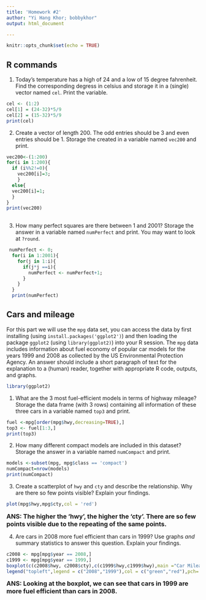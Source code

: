 ```yaml
---
title: 'Homework #2'
author: "Yi Hang Khor; bobbykhor"
output: html_document

---
```

```r
knitr::opts_chunk$set(echo = TRUE)
```

## R commands
1. Today's temperature has a high of 24 and a low of 15 degree fahrenheit.  Find the corresponding degress in celsius and storage it in a (single) vector named `cel`. Print the variable.
```r
cel <- (1:2)
cel[1] = (24-32)*5/9
cel[2] = (15-32)*5/9
print(cel)
```

2. Create a vector of length 200. The odd entries should be 3 and even entries should be 1. Storage the created in a variable named `vec200` and print.
```r
vec200<-(1:200)
for(i in 1:200){
  if (i%%2!=0){
    vec200[i]=3;
    }
  else{
  vec200[i]=1;
  }
}
print(vec200)
    
```
3. How many perfect squares are there between 1 and 2001? Storage the answer in a  variable named `numPerfect` and print. You may want to look at `?round`.
```r
 numPerfect <- 0;
  for(i in 1:2001){
    for(j in 1:i){
      if(j*j ==i){
        numPerfect <- numPerfect+1;
      }
    }
  }
  print(numPerfect)
```

## Cars and mileage
For this part we will use the `mpg` data set, you can access the data by first installing (using `install.packages('ggplot2')`) and then loading the package `ggplot2` (using `library(ggplot2)`) into your R session. The `mpg` data includes information about fuel economy of popular car models
for the years 1999 and 2008 as collected by the US Environmental Protection Agency. An answer should include a short paragraph of text for the explanation to a (human) reader, together with appropriate R code, outputs, and graphs.
```r
library(ggplot2)
```

1. What are the 3 most fuel-efficient models in terms of highway mileage? Storage the data frame (with 3 rows) containing all information of these three cars in a variable named `top3` and print.
```r
fuel <-mpg[order(mpg$hwy,decreasing=TRUE),]
top3 <- fuel[1:3,]
print(top3)
```

2. How many different compact models are included in this dataset? Storage the answer in  a variable named `numCompact` and print.
```r
models <-subset(mpg, mpg$class == 'compact')
numCompact=nrow(models)
print(numCompact)
```
3. Create a scatterplot of `hwy` and `cty` and describe the relationship. Why are there so few points visible? Explain your findings.
```r
plot(mpg$hwy,mpg$cty,col = 'red')
```

<font size="3"> **ANS: The higher the 'hwy', the higher the 'cty'. There are so few points visible due to the repeating of the same points.** </font>


4. Are cars in 2008 more fuel efficient than cars in 1999? Use graphs *and* summary statistics to answer this question. Explain your findings.
```r
c2008 <- mpg[mpg$year == 2008,]
c1999 <- mpg[mpg$year == 1999,]
boxplot(c(c2008$hwy, c2008$cty),c(c1999$hwy,c1999$hwy),main ="Car Mileage Data",xlab = "Year", ylab = "Miles per gallon",col = c("green","red")) 
legend("topleft",legend = c("2008","1999"),col = c("green","red"),pch= 15)
```

<font size="3"> **ANS: Looking at the boxplot, we can see that cars in 1999 are more fuel efficient than cars in 2008.** </font>

